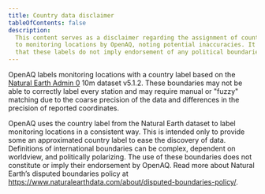 ```yaml
---
title: Country data disclaimer
tableOfContents: false
description:
  This content serves as a disclaimer regarding the assignment of country labels
  to monitoring locations by OpenAQ, noting potential inaccuracies. It clarifies
  that these labels do not imply endorsement of any political boundaries.
---
```




OpenAQ labels monitoring locations with a country label based on the
[Natural Earth Admin 0](https://www.naturalearthdata.com/) 10m dataset v5.1.2.
These boundaries may not be able to correctly label every station and may
require manual or "fuzzy" matching due to the coarse precision of the data and
differences in the precision of reported coordinates.

OpenAQ uses the country label from the Natural Earth dataset to label monitoring
locations in a consistent way. This is intended only to provide some an
approximated country label to ease the discovery of data. Definitions of
international boundaries can be complex, dependent on worldview, and politically
polarizing. The use of these boundaries does not constitute or imply their
endorsement by OpenAQ. Read more about Natural Earth’s disputed boundaries
policy at <https://www.naturalearthdata.com/about/disputed-boundaries-policy/>.

<FeedbackForm />
